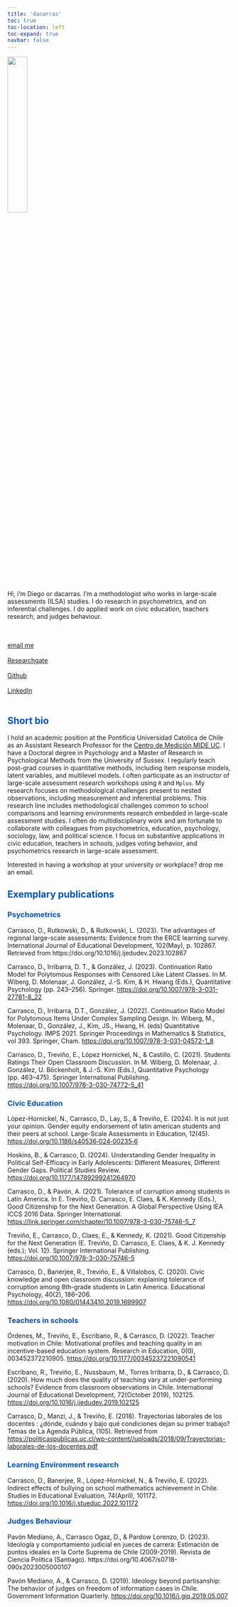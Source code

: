 ```yaml
---
title: 'dacarras'
toc: true
toc-location: left
toc-expand: true
navbar: false
---
```


:::{.column-margin}

![](/images/dacarras_2017_oval.png){width=30%}

<br>
Hi, i'm Diego or dacarras. I'm a methodologist who works in large-scale assessments (ILSA) studies. I do research in psychometrics, and on inferential challenges. I do applied work on civic education, teachers research, and judges behaviour.


 <br><br>
 <a href="mailto:dacarras@uc.cl">email me</a> 
 <br><br>
 <a href="https://www.researchgate.net/profile/Diego-Carrasco-8/">Researchgate</a> 
 <br><br>
 <a href="https://github.com/dacarras/">Github</a> 
 <br><br>
 <a href="https://www.linkedin.com/in/dacarras/">LinkedIn</a> 
 <br><br>

:::

## <span style="color: #0453B4"> Short bio </span>

I hold an academic position at the Pontificia Universidad Católica de Chile as an Assistant Research Professor for the [Centro de Medición MIDE UC](https://mideuc.cl/equipo-de-trabajo-in/diego-carrasco/). I have a Doctoral degree in Psychology and a Master of Research in Psychological Methods from the University of Sussex. I regularly teach post-grad courses in quantitative methods, including item response models, latent variables, and multilevel models. I often participate as an instructor of large-scale assessment research workshops using `R` and `Mplus`. My research focuses on methodological challenges present to nested observations, including measurement and inferential problems. This research line includes methodological challenges common to school comparisons and learning environments research embedded in large-scale assessment studies. I often do multidisciplinary work and am fortunate to collaborate with colleagues from psychometrics, education, psychology, sociology, law, and political science. I focus on substantive applications in civic education, teachers in schools, judges voting behavior, and psychometrics research in large-scale assessment.


Interested in having a workshop at your university or workplace? drop me an email.

## <span style="color: #0453B4"> Exemplary publications </span>

### <span style="color: #0453B4"> Psychometrics </span>

Carrasco, D., Rutkowski, D., & Rutkowski, L. (2023). The advantages of regional large-scale assessments: Evidence from the ERCE learning survey. International Journal of Educational Development, 102(May), p. 102867. Retrieved from https://doi.org/10.1016/j.ijedudev.2023.102867

Carrasco, D., Irribarra, D. T., & González, J. (2023). Continuation Ratio Model for Polytomous Responses with Censored Like Latent Classes. In M. Wiberg, D. Molenaar, J. González, J.-S. Kim, & H. Hwang (Eds.), Quantitative Psychology (pp. 243–256). Springer. <https://doi.org/10.1007/978-3-031-27781-8_22>

Carrasco, D., Irribarra, D.T., González, J. (2022). Continuation Ratio Model for Polytomous Items Under Complex Sampling Design. In: Wiberg, M., Molenaar, D., González, J., Kim, JS., Hwang, H. (eds) Quantitative Psychology. IMPS 2021. Springer Proceedings in Mathematics & Statistics, vol 393. Springer, Cham. <https://doi.org/10.1007/978-3-031-04572-1_8>

Carrasco, D., Treviño, E., López Hornickel, N., & Castillo, C. (2021). Students Ratings Their Open Classroom Discussion. In M. Wiberg, D. Molenaar, J. González, U. Böckenholt, & J.-S. Kim (Eds.), Quantitative Psychology (pp. 463--475). Springer International Publishing. <https://doi.org/10.1007/978-3-030-74772-5_41>

### <span style="color: #0453B4"> Civic Education </span>

López-Hornickel, N., Carrasco, D., Lay, S., & Treviño, E. (2024). It is not just your opinion. Gender equity endorsement of latin american students and their peers at school. Large-Scale Assessments in Education, 12(45). <https://doi.org/10.1186/s40536‑024‑00235‑6>

Hoskins, B., & Carrasco, D. (2024). Understanding Gender Inequality in Political Self-Efficacy in Early Adolescents: Different Measures, Different Gender Gaps. Political Studies Review. <https://doi.org/10.1177/14789299241264970>

Carrasco, D., & Pavón, A. (2021). Tolerance of corruption among students in Latin America. In E. Treviño, D. Carrasco, E. Claes, & K. Kennedy (Eds.), Good Citizenship for the Next Generation. A Global Perspective Using IEA ICCS 2016 Data. Springer International. <https://link.springer.com/chapter/10.1007/978-3-030-75746-5_7>

Treviño, E., Carrasco, D., Claes, E., & Kennedy, K. (2021). Good Citizenship for the Next Generation (E. Treviño, D. Carrasco, E. Claes, & K. J. Kennedy (eds.); Vol. 12). Springer International Publishing. <https://doi.org/10.1007/978-3-030-75746-5>

Carrasco, D., Banerjee, R., Treviño, E., & Villalobos, C. (2020). Civic knowledge and open classroom discussion: explaining tolerance of corruption among 8th-grade students in Latin America. Educational Psychology, 40(2), 186--206. <https://doi.org/10.1080/01443410.2019.1699907>

### <span style="color: #0453B4"> Teachers in schools </span>

Órdenes, M., Treviño, E., Escribano, R., & Carrasco, D. (2022). Teacher motivation in Chile: Motivational profiles and teaching quality in an incentive-based education system. Research in Education, 0(0), 003452372210905. <https://doi.org/10.1177/00345237221090541>

Escribano, R., Treviño, E., Nussbaum, M., Torres Irribarra, D., & Carrasco, D. (2020). How much does the quality of teaching vary at under-performing schools? Evidence from classroom observations in Chile. International Journal of Educational Development, 72(October 2019), 102125. <https://doi.org/10.1016/j.ijedudev.2019.102125>

Carrasco, D., Manzi, J., & Treviño, E. (2018). Trayectorias laborales de los docentes : ¿dónde, cuándo y bajo qué condiciones dejan su primer trabajo? Temas de La Agenda Pública, (105). Retrieved from <https://politicaspublicas.uc.cl/wp-content//uploads/2018/09/Trayectorias-laborales-de-los-docentes.pdf>

### <span style="color: #0453B4"> Learning Environment research </span>


Carrasco, D., Banerjee, R., López-Hornickel, N., & Treviño, E. (2022). Indirect effects of bullying on school mathematics achievement in Chile. Studies in Educational Evaluation, 74(April), 101172. <https://doi.org/10.1016/j.stueduc.2022.101172>

### <span style="color: #0453B4"> Judges Behaviour </span>

Pavón Mediano, A., Carrasco Ogaz, D., & Pardow Lorenzo, D. (2023). Ideología y comportamiento judicial en jueces de carrera: Estimación de puntos ideales en la Corte Suprema de Chile (2009-2019). Revista de Ciencia Política (Santiago). https://doi.org/10.4067/s0718-090x2023005000107

Pavón Mediano, A., & Carrasco, D. (2019). Ideology beyond partisanship: The behavior of judges on freedom of information cases in Chile. Government Information Quarterly. <https://doi.org/10.1016/j.giq.2019.05.007>
